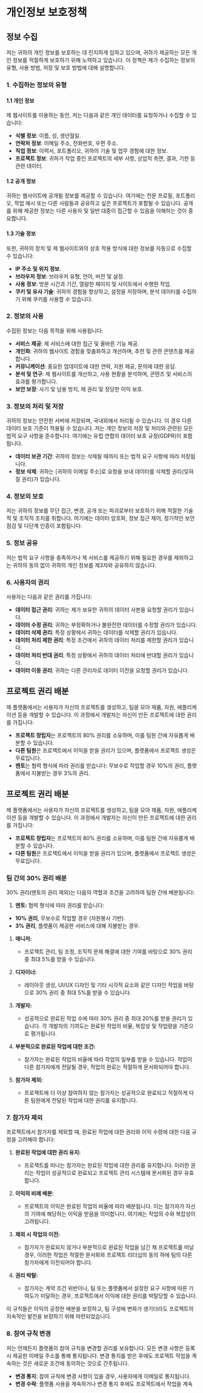 # 개인정보 보호정책

## 정보 수집

저는 귀하의 개인 정보를 보호하는 데 진지하게 임하고 있으며, 귀하가 제공하는 모든 개인 정보를 적절하게 보호하기 위해 노력하고 있습니다. 이 정책은 제가 수집하는 정보의 유형, 사용 방법, 저장 및 보호 방법에 대해 설명합니다.

### 1. 수집하는 정보의 유형

#### 1.1 개인 정보

제 웹사이트를 이용하는 동안, 저는 다음과 같은 개인 데이터를 요청하거나 수집할 수 있습니다:

- **식별 정보**: 이름, 성, 생년월일.
- **연락처 정보**: 이메일 주소, 전화번호, 우편 주소.
- **직업 정보**: 이력서, 포트폴리오, 귀하의 기술 및 업무 경험에 대한 정보.
- **프로젝트 정보**: 귀하가 작업 중인 프로젝트의 세부 사항, 상업적 측면, 결과, 기한 등 관련 데이터.

#### 1.2 공개 정보

귀하는 웹사이트에 공개될 정보를 제공할 수 있습니다. 여기에는 전문 프로필, 포트폴리오, 작업 예시 또는 다른 사람들과 공유하고 싶은 프로젝트가 포함될 수 있습니다. 공개를 위해 제공한 정보는 다른 사용자 및 일반 대중이 접근할 수 있음을 이해하는 것이 중요합니다.

#### 1.3 기술 정보

또한, 귀하의 장치 및 제 웹사이트와의 상호 작용 방식에 대한 정보를 자동으로 수집할 수 있습니다:

- **IP 주소 및 위치 정보.**
- **브라우저 정보**: 브라우저 유형, 언어, 버전 및 설정.
- **사용 정보**: 방문 시간과 기간, 열람한 페이지 및 사이트에서 수행한 작업.
- **쿠키 및 유사 기술**: 귀하의 경험을 향상하고, 설정을 저장하며, 분석 데이터를 수집하기 위해 쿠키를 사용할 수 있습니다.

### 2. 정보의 사용

수집된 정보는 다음 목적을 위해 사용됩니다:

- **서비스 제공**: 제 서비스에 대한 접근 및 올바른 기능 제공.
- **개인화**: 귀하의 웹사이트 경험을 맞춤화하고 개선하며, 추천 및 관련 콘텐츠를 제공합니다.
- **커뮤니케이션**: 중요한 업데이트에 대한 연락, 지원 제공, 문의에 대한 응답.
- **분석 및 연구**: 제 웹사이트를 개선하고, 사용 현황을 분석하며, 콘텐츠 및 서비스의 효과를 평가합니다.
- **보안 보장**: 사기 및 남용 방지, 제 권리 및 정당한 이익 보호.

### 3. 정보의 처리 및 저장

귀하의 정보는 안전한 서버에 저장되며, 국내외에서 처리될 수 있습니다. 이 경우 다른 데이터 보호 기준이 적용될 수 있습니다. 저는 개인 정보의 저장 및 처리와 관련된 모든 법적 요구 사항을 준수합니다. 여기에는 유럽 연합의 데이터 보호 규정(GDPR)이 포함됩니다.

- **데이터 보관 기간**: 귀하의 정보는 삭제될 때까지 또는 법적 요구 사항에 따라 저장됩니다.
- **정보 삭제**: 귀하는 [귀하의 이메일 주소]로 요청을 보내 데이터를 삭제할 권리(잊혀질 권리)가 있습니다.

### 4. 정보의 보호

저는 귀하의 정보를 무단 접근, 변경, 공개 또는 파괴로부터 보호하기 위해 적절한 기술적 및 조직적 조치를 취합니다. 여기에는 데이터 암호화, 정보 접근 제어, 정기적인 보안 점검 및 다단계 인증이 포함됩니다.

### 5. 정보 공유

저는 법적 요구 사항을 충족하거나 제 서비스를 제공하기 위해 필요한 경우를 제외하고는 귀하의 동의 없이 귀하의 개인 정보를 제3자와 공유하지 않습니다.

### 6. 사용자의 권리

사용자는 다음과 같은 권리를 가집니다:

- **데이터 접근 권리**: 귀하는 제가 보유한 귀하의 데이터 사본을 요청할 권리가 있습니다.
- **데이터 수정 권리**: 귀하는 부정확하거나 불완전한 데이터를 수정할 권리가 있습니다.
- **데이터 삭제 권리**: 특정 상황에서 귀하는 데이터를 삭제할 권리가 있습니다.
- **데이터 처리 제한 권리**: 특정 조건에서 귀하의 데이터 처리를 제한할 권리가 있습니다.
- **데이터 처리 반대 권리**: 특정 상황에서 귀하의 데이터 처리에 반대할 권리가 있습니다.
- **데이터 이동 권리**: 귀하는 다른 관리자로 데이터 이전을 요청할 권리가 있습니다.

## 프로젝트 권리 배분

제 플랫폼에서는 사용자가 자신의 프로젝트를 생성하고, 팀을 모아 제품, 자원, 애플리케이션 등을 개발할 수 있습니다. 이 과정에서 개발자는 자신이 만든 프로젝트에 대한 권리를 가집니다:

- **프로젝트 창립자**는 프로젝트의 80% 권리를 소유하며, 이를 팀원 간에 자유롭게 배분할 수 있습니다.
- **다른 팀원**은 프로젝트에서 이익을 받을 권리가 있으며, 플랫폼에서 프로젝트 생성은 무료입니다.
- **멘토**는 협력 형식에 따라 권리를 받습니다: 무보수로 작업할 경우 10%의 권리, 플랫폼에서 지불받는 경우 3%의 권리.

## 프로젝트 권리 배분

제 플랫폼에서는 사용자가 자신의 프로젝트를 생성하고, 팀을 모아 제품, 자원, 애플리케이션 등을 개발할 수 있습니다. 이 과정에서 개발자는 자신이 만든 프로젝트에 대한 권리를 가집니다:

- **프로젝트 창립자**는 프로젝트의 80% 권리를 소유하며, 이를 팀원 간에 자유롭게 배분할 수 있습니다.
- **다른 팀원**은 프로젝트에서 이익을 받을 권리가 있으며, 플랫폼에서 프로젝트 생성은 무료입니다.

### 팀 간의 30% 권리 배분

30% 권리(멘토의 권리 제외)는 다음의 역할과 조건을 고려하여 팀원 간에 배분됩니다:

1. **멘토:** 협력 형식에 따라 권리를 받습니다:
  - **10% 권리**, 무보수로 작업할 경우 (자원봉사 기반).
  - **3% 권리**, 플랫폼이 제공한 서비스에 대해 지불받는 경우.

1. **매니저:**
   - 프로젝트 관리, 팀 조정, 조직적 문제 해결에 대한 기여를 바탕으로 30% 권리 중 최대 5%를 받을 수 있습니다.

2. **디자이너:**
   - 레이아웃 생성, UI/UX 디자인 및 기타 시각적 요소와 같은 디자인 작업을 바탕으로 30% 권리 중 최대 5%를 받을 수 있습니다.

3. **개발자:**
   - 성공적으로 완료된 작업 수에 따라 30% 권리 중 최대 20%를 받을 권리가 있습니다. 각 개발자의 기여도는 완료된 작업의 비율, 복잡성 및 작업량을 기준으로 평가됩니다.

4. **부분적으로 완료된 작업에 대한 조건:**
   - 참가자는 완료된 작업의 비율에 따라 작업의 일부를 받을 수 있습니다. 작업이 다른 참가자에게 전달될 경우, 작업의 완료는 적절하게 문서화되어야 합니다.

5. **참가자 제외:**
   - 프로젝트에 더 이상 참여하지 않는 참가자는 성공적으로 완료되고 적절하게 다른 팀원에게 전달된 작업에 대한 권리를 유지합니다.

### 7. 참가자 제외

프로젝트에서 참가자를 제외할 때, 완료된 작업에 대한 권리와 이익 수령에 대한 다음 규정을 고려해야 합니다:

1. **완료된 작업에 대한 권리 유지:**
   - 프로젝트를 떠나는 참가자는 완료된 작업에 대한 권리를 유지합니다. 이러한 권리는 작업이 성공적으로 완료되고 프로젝트 관리 시스템에 문서화된 경우 유효합니다.

2. **이익의 비례 배분:**
   - 프로젝트의 이익은 완료된 작업의 비율에 따라 배분됩니다. 이는 참가자가 자신의 기여에 해당하는 이익을 받음을 의미합니다. 여기에는 작업의 수와 복잡성이 고려됩니다.

3. **제외 시 작업의 이전:**
   - 참가자가 완료되지 않거나 부분적으로 완료된 작업을 남긴 채 프로젝트를 떠날 경우, 이러한 작업은 적절한 문서화와 프로젝트 리더십의 동의 하에 팀의 다른 참가자에게 이전되어야 합니다.

4. **권리 박탈:**
   - 참가자는 계약 조건 위반이나, 팀 또는 플랫폼에서 설정한 요구 사항에 따른 기여도가 미달하는 경우, 프로젝트에서 이익에 대한 권리를 박탈당할 수 있습니다.

이 규칙들은 이익의 공정한 배분을 보장하고, 팀 구성에 변화가 생기더라도 프로젝트의 지속적인 발전을 보장하기 위해 마련되었습니다.

### 8. 참여 규칙 변경

저는 언제든지 플랫폼의 참여 규칙을 변경할 권리를 보유합니다. 모든 변경 사항은 등록 시 제공한 이메일 주소를 통해 통지됩니다. 변경 통지를 받은 후에도 프로젝트 작업을 계속하는 것은 새로운 조건에 동의하는 것으로 간주됩니다.

- **변경 통지**: 참여 규칙에 변경 사항이 있을 경우, 사용자에게 이메일로 통지됩니다.
- **변경 수락**: 플랫폼 사용을 계속하거나 변경 통지 후에도 프로젝트에서 작업을 계속
